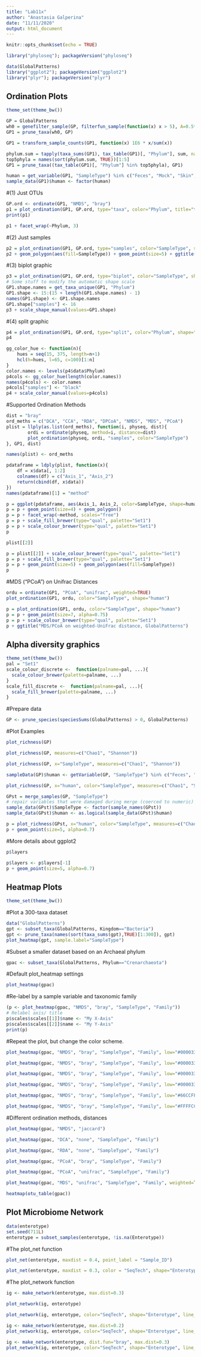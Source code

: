 ```yaml
---
title: "Lab11x"
author: "Anastasia Galperina"
date: "11/11/2020"
output: html_document
---
```


```r
knitr::opts_chunk$set(echo = TRUE)
```

```r
library("phyloseq"); packageVersion("phyloseq")

data(GlobalPatterns)
library("ggplot2"); packageVersion("ggplot2")
library("plyr"); packageVersion("plyr")
```

## Ordination Plots
```r
theme_set(theme_bw())
```

```r
GP = GlobalPatterns
wh0 = genefilter_sample(GP, filterfun_sample(function(x) x > 5), A=0.5*nsamples(GP))
GP1 = prune_taxa(wh0, GP)
```

```r
GP1 = transform_sample_counts(GP1, function(x) 1E6 * x/sum(x))
```

```r
phylum.sum = tapply(taxa_sums(GP1), tax_table(GP1)[, "Phylum"], sum, na.rm=TRUE)
top5phyla = names(sort(phylum.sum, TRUE))[1:5]
GP1 = prune_taxa((tax_table(GP1)[, "Phylum"] %in% top5phyla), GP1)
```

```r
human = get_variable(GP1, "SampleType") %in% c("Feces", "Mock", "Skin", "Tongue")
sample_data(GP1)$human <- factor(human)
```

#(1) Just OTUs
```r
GP.ord <- ordinate(GP1, "NMDS", "bray")
p1 = plot_ordination(GP1, GP.ord, type="taxa", color="Phylum", title="taxa")
print(p1)
```

```r
p1 + facet_wrap(~Phylum, 3)
```

#(2) Just samples
```r
p2 = plot_ordination(GP1, GP.ord, type="samples", color="SampleType", shape="human") 
p2 + geom_polygon(aes(fill=SampleType)) + geom_point(size=5) + ggtitle("samples")
```

#(3) biplot graphic
```r
p3 = plot_ordination(GP1, GP.ord, type="biplot", color="SampleType", shape="Phylum", title="biplot")
# Some stuff to modify the automatic shape scale
GP1.shape.names = get_taxa_unique(GP1, "Phylum")
GP1.shape <- 15:(15 + length(GP1.shape.names) - 1)
names(GP1.shape) <- GP1.shape.names
GP1.shape["samples"] <- 16
p3 + scale_shape_manual(values=GP1.shape)
```

#(4) split graphic
```r
p4 = plot_ordination(GP1, GP.ord, type="split", color="Phylum", shape="human", label="SampleType", title="split") 
p4
```

```r
gg_color_hue <- function(n){
    hues = seq(15, 375, length=n+1)
    hcl(h=hues, l=65, c=100)[1:n]
}
color.names <- levels(p4$data$Phylum)
p4cols <- gg_color_hue(length(color.names))
names(p4cols) <- color.names
p4cols["samples"] <- "black"
p4 + scale_color_manual(values=p4cols)
```

#Supported Ordination Methods
```r
dist = "bray"
ord_meths = c("DCA", "CCA", "RDA", "DPCoA", "NMDS", "MDS", "PCoA")
plist = llply(as.list(ord_meths), function(i, physeq, dist){
        ordi = ordinate(physeq, method=i, distance=dist)
        plot_ordination(physeq, ordi, "samples", color="SampleType")
}, GP1, dist)
```

```r
names(plist) <- ord_meths
```

```r
pdataframe = ldply(plist, function(x){
    df = x$data[, 1:2]
    colnames(df) = c("Axis_1", "Axis_2")
    return(cbind(df, x$data))
})
names(pdataframe)[1] = "method"
```

```r
p = ggplot(pdataframe, aes(Axis_1, Axis_2, color=SampleType, shape=human, fill=SampleType))
p = p + geom_point(size=4) + geom_polygon()
p = p + facet_wrap(~method, scales="free")
p = p + scale_fill_brewer(type="qual", palette="Set1")
p = p + scale_colour_brewer(type="qual", palette="Set1")
p
```

```r
plist[[2]] 
```

```r
p = plist[[2]] + scale_colour_brewer(type="qual", palette="Set1")
p = p + scale_fill_brewer(type="qual", palette="Set1")
p = p + geom_point(size=5) + geom_polygon(aes(fill=SampleType))
p
```

#MDS (“PCoA”) on Unifrac Distances 
```r
ordu = ordinate(GP1, "PCoA", "unifrac", weighted=TRUE)
plot_ordination(GP1, ordu, color="SampleType", shape="human")
```

```r
p = plot_ordination(GP1, ordu, color="SampleType", shape="human")
p = p + geom_point(size=7, alpha=0.75)
p = p + scale_colour_brewer(type="qual", palette="Set1")
p + ggtitle("MDS/PCoA on weighted-UniFrac distance, GlobalPatterns")
```

## Alpha diversity graphics
```r
theme_set(theme_bw())
pal = "Set1"
scale_colour_discrete <-  function(palname=pal, ...){
  scale_colour_brewer(palette=palname, ...)
}
scale_fill_discrete <-  function(palname=pal, ...){
  scale_fill_brewer(palette=palname, ...)
}
```

#Prepare data
```r
GP <- prune_species(speciesSums(GlobalPatterns) > 0, GlobalPatterns)
```

#Plot Examples 
```r
plot_richness(GP)
```

```r
plot_richness(GP, measures=c("Chao1", "Shannon"))
```

```r
plot_richness(GP, x="SampleType", measures=c("Chao1", "Shannon"))
```

```r
sampleData(GP)$human <- getVariable(GP, "SampleType") %in% c("Feces", "Mock", "Skin", "Tongue")
```

```r
plot_richness(GP, x="human", color="SampleType", measures=c("Chao1", "Shannon"))
```

```r
GPst = merge_samples(GP, "SampleType")
# repair variables that were damaged during merge (coerced to numeric)
sample_data(GPst)$SampleType <- factor(sample_names(GPst))
sample_data(GPst)$human <- as.logical(sample_data(GPst)$human)
```

```r
p = plot_richness(GPst, x="human", color="SampleType", measures=c("Chao1", "Shannon"))
p + geom_point(size=5, alpha=0.7)
```

#More details about ggplot2
```r
p$layers
```

```r
p$layers <- p$layers[-1]
p + geom_point(size=5, alpha=0.7)
```

## Heatmap Plots
```r
theme_set(theme_bw())
```

#Plot a 300-taxa dataset
```r
data("GlobalPatterns")
gpt <- subset_taxa(GlobalPatterns, Kingdom=="Bacteria")
gpt <- prune_taxa(names(sort(taxa_sums(gpt),TRUE)[1:300]), gpt)
plot_heatmap(gpt, sample.label="SampleType")
```

#Subset a smaller dataset based on an Archaeal phylum
```r
gpac <- subset_taxa(GlobalPatterns, Phylum=="Crenarchaeota")
```

#Default plot_heatmap settings
```r
plot_heatmap(gpac)
```

#Re-label by a sample variable and taxonomic family
```r
(p <- plot_heatmap(gpac, "NMDS", "bray", "SampleType", "Family"))
# Relabel axis/ title
p$scales$scales[[1]]$name <- "My X-Axis"
p$scales$scales[[2]]$name <- "My Y-Axis"
print(p)
```

#Repeat the plot, but change the color scheme.
```r
plot_heatmap(gpac, "NMDS", "bray", "SampleType", "Family", low="#000033", high="#CCFF66")
```

```r
plot_heatmap(gpac, "NMDS", "bray", "SampleType", "Family", low="#000033", high="#FF3300")
```

```r
plot_heatmap(gpac, "NMDS", "bray", "SampleType", "Family", low="#000033", high="#66CCFF")
```

```r
plot_heatmap(gpac, "NMDS", "bray", "SampleType", "Family", low="#000033", high="#cc84f0")
```

```r
plot_heatmap(gpac, "NMDS", "bray", "SampleType", "Family", low="#66CCFF", high="#000033", na.value="white")
```

```r
plot_heatmap(gpac, "NMDS", "bray", "SampleType", "Family", low="#FFFFCC", high="#000033", na.value="white")
```

#Different ordination methods, distances
```r
plot_heatmap(gpac, "NMDS", "jaccard")
```

```r
plot_heatmap(gpac, "DCA", "none", "SampleType", "Family")
```

```r
plot_heatmap(gpac, "RDA", "none", "SampleType", "Family")
```

```r
plot_heatmap(gpac, "PCoA", "bray", "SampleType", "Family")
```

```r
plot_heatmap(gpac, "PCoA", "unifrac", "SampleType", "Family")
```

```r
plot_heatmap(gpac, "MDS", "unifrac", "SampleType", "Family", weighted=TRUE)
```

```r
heatmap(otu_table(gpac))
```

## Plot Microbiome Network
```r
data(enterotype)
set.seed(711L)
enterotype = subset_samples(enterotype, !is.na(Enterotype))
```

#The plot_net function
```r
plot_net(enterotype, maxdist = 0.4, point_label = "Sample_ID")
```

```r
plot_net(enterotype, maxdist = 0.3, color = "SeqTech", shape="Enterotype")
```

#The plot_network function
```r
ig <- make_network(enterotype, max.dist=0.3)
```

```r
plot_network(ig, enterotype)
```

```r
plot_network(ig, enterotype, color="SeqTech", shape="Enterotype", line_weight=0.4, label=NULL)
```

```r
ig <- make_network(enterotype, max.dist=0.2)
plot_network(ig, enterotype, color="SeqTech", shape="Enterotype", line_weight=0.4, label=NULL)
```

```r
ig <- make_network(enterotype, dist.fun="bray", max.dist=0.3)
plot_network(ig, enterotype, color="SeqTech", shape="Enterotype", line_weight=0.4, label=NULL)
```

